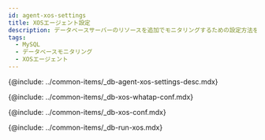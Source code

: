 ```yaml
---
id: agent-xos-settings
title: XOSエージェント設定
description: データベースサーバーのリソースを追加でモニタリングするための設定方法を提供します。
tags:
  - MySQL
  - データベースモニタリング
  - XOSエージェント
---
```


{@include: ../common-items/_db-agent-xos-settings-desc.mdx}

{@include: ../common-items/_db-xos-whatap-conf.mdx}

{@include: ../common-items/_db-xos-conf.mdx}

{@include: ../common-items/_db-run-xos.mdx}  
